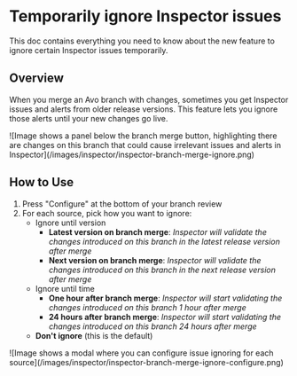 # Temporarily ignore Inspector issues

This doc contains everything you need to know about the new feature to ignore certain Inspector issues temporarily.

## Overview

When you merge an Avo branch with changes, sometimes you get Inspector issues and alerts from older release versions. This feature lets you ignore those alerts until your new changes go live.

<div style={{ paddingTop: '1.5rem', margin: 'auto' }}>
  ![Image shows a panel below the branch merge button, highlighting there are
  changes on this branch that could cause irrelevant issues and alerts in
  Inspector](/images/inspector/inspector-branch-merge-ignore.png)
</div>

## How to Use

1. Press "Configure" at the bottom of your branch review
2. For each source, pick how you want to ignore:
   - Ignore until version
     - **Latest version on branch merge**: _Inspector will validate the changes introduced on this branch in the latest release version after merge_
     - **Next version on branch merge**: _Inspector will validate the changes introduced on this branch in the next release version after merge_
   - Ignore until time
     - **One hour after branch merge**: _Inspector will start validating the changes introduced on this branch 1 hour after merge_
     - **24 hours after branch merge**: _Inspector will start validating the changes introduced on this branch 24 hours after merge_
   - **Don't ignore** (this is the default)

<div style={{ maxWidth: '400px', paddingTop: '1.5rem', margin: 'auto' }}>
  ![Image shows a modal where you can configure issue ignoring for each source](/images/inspector/inspector-branch-merge-ignore-configure.png)
</div>
